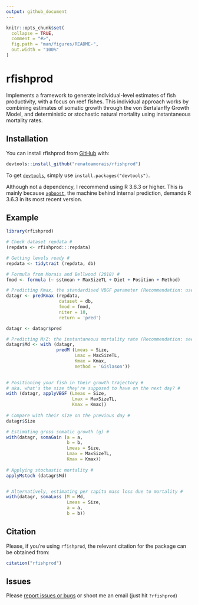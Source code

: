 ```yaml
---
output: github_document
---
```


<!-- README.md is generated from README.Rmd. Please edit that file -->

```r
knitr::opts_chunk$set(
  collapse = TRUE,
  comment = "#>",
  fig.path = "man/figures/README-",
  out.width = "100%"
)
```
# rfishprod

<!-- badges: start -->
<!-- badges: end -->

Implements a framework to generate individual-level estimates
    of fish productivity, with a focus on reef fishes. This individual
    approach works by combining estimates of somatic growth through the
    von Bertalanffy Growth Model, and deterministic or stochastic natural
    mortality using instantaneous mortality rates.

## Installation

You can install rfishprod from [GitHub](https://github.com/renatoamorais/rfishprod) with:

``` r
devtools::install_github("renatoamorais/rfishprod")
```

To get [`devtools`](https://cran.r-project.org/web/packages/devtools/index.html), simply use `install.packages("devtools")`.

Although not a dependency, I recommend using R 3.6.3 or higher. This is mainly because [`xgboost`]( https://CRAN.R-project.org/package=xgboost), the machine behind internal prediction, demands R 3.6.3 in its most recent version.


## Example


```r
library(rfishprod)

# Check dataset repdata #
(repdata <- rfishprod:::repdata)

# Getting levels ready #
repdata <- tidytrait (repdata, db)

# Formula from Morais and Bellwood (2018) #
fmod <- formula (~ sstmean + MaxSizeTL + Diet + Position + Method)

# Predicting Kmax, the standardised VBGF parameter (Recommendation: use 100s to 1000s iterations) #
datagr <- predKmax (repdata, 
                    dataset = db,
                    fmod = fmod,
                    niter = 10,
                    return = 'pred')

datagr <- datagr$pred

# Predicting M/Z: the instantaneous mortality rate (Recommendation: see help file for) #
datagr$Md <- with (datagr,
                   predM (Lmeas = Size,
                          Lmax = MaxSizeTL,
                          Kmax = Kmax,
                          method = 'Gislason'))
						   

# Positioning your fish in their growth trajectory #
# aka. what's the size they're supposed to have on the next day? #
with (datagr, applyVBGF (Lmeas = Size,
                         Lmax = MaxSizeTL,
                         Kmax = Kmax))
						 
# Compare with their size on the previous day #
datagr$Size

# Estimating gross somatic growth (g) #
with(datagr, somaGain (a = a,
                       b = b,
                       Lmeas = Size,
                       Lmax = MaxSizeTL,
                       Kmax = Kmax))
						      
# Applying stochastic mortality #
applyMstoch (datagr$Md)


# Alternatively, estimating per capita mass loss due to mortality #
with(datagr, somaLoss (M = Md,
                       Lmeas = Size,
                       a = a,
                       b = b))

```

## Citation

Please, if you're using `rfishprod`, the relevant citation for the package can be obtained from:

```r
citation("rfishprod")
```


## Issues

Please [report issues or bugs](https://github.com/renatoamorais/rfishprod/issues) or shoot me an email (just hit `?rfishprod`)